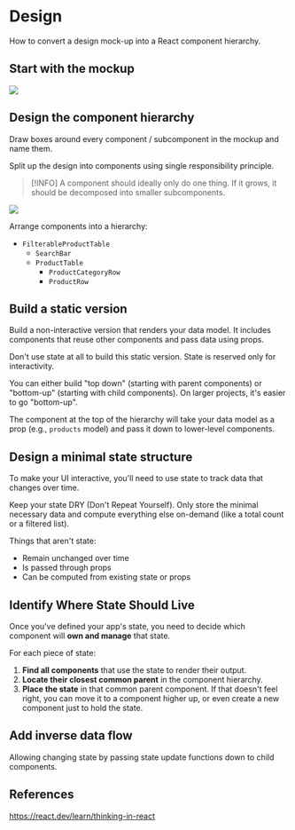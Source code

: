 # Design

How to convert a design mock-up into a React component hierarchy.

## Start with the mockup

![](https://react.dev/images/docs/s_thinking-in-react_ui.png)


## Design the component hierarchy

Draw boxes around every component / subcomponent in the mockup and name them.

Split up the design into components using single responsibility principle.

> [!INFO] A component should ideally only do one thing. If it grows, it should be decomposed into smaller subcomponents.

![](https://react.dev/images/docs/s_thinking-in-react_ui_outline.png)

Arrange components into a hierarchy:

- `FilterableProductTable`
  - `SearchBar`
  - `ProductTable`
    - `ProductCategoryRow`
    - `ProductRow`


## Build a static version

Build a non-interactive version that renders your data model. It includes components that reuse other components and pass data using props.

Don't use state at all to build this static version. State is reserved only for interactivity.

You can either build "top down" (starting with parent components) or "bottom-up" (starting with child components). On larger projects, it's easier to go "bottom-up".

The component at the top of the hierarchy will take your data model as a prop (e.g., `products` model) and pass it down to lower-level components.


## Design a minimal state structure

To make your UI interactive, you'll need to use state to track data that changes over time.

Keep your state DRY (Don't Repeat Yourself). Only store the minimal necessary data and compute everything else on-demand (like a total count or a filtered list).

Things that aren't state:
- Remain unchanged over time
- Is passed through props
- Can be computed from existing state or props

## Identify Where State Should Live

Once you've defined your app's state, you need to decide which component will **own and manage** that state. 

For each piece of state:
1.  **Find all components** that use the state to render their output.
2.  **Locate their closest common parent** in the component hierarchy.
3.  **Place the state** in that common parent component. If that doesn't feel right, you can move it to a component higher up, or even create a new component just to hold the state.


## Add inverse data flow

Allowing changing state by passing state update functions down to child components.


## References

https://react.dev/learn/thinking-in-react